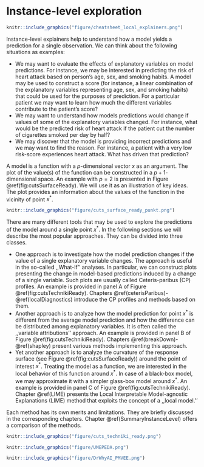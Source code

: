 # Instance-level exploration {#InstanceLevelExploration}


```r
knitr::include_graphics("figure/cheatsheet_local_explainers.png")
```


Instance-level explainers help to understand how a model yields a prediction for a single observation. We can think about the following situations as examples:

- We may want to evaluate the effects of explanatory variables on model predictions. For instance, we may be interested in predicting the risk of heart attack based on person's age, sex, and smoking habits. A model may be used to construct a score (for instance, a linear combination of the explanatory variables representing  age, sex, and smoking habits) that could be used for the purposes of prediction. For a particular patient we may want to learn how much the different variables contribute to the patient's score?
- We may want to understand how models predictions would change if values of some of the explanatory variables changed. For instance, what would be the predicted risk of heart attack if the patient cut the number of cigarettes smoked per day by half? 
- We may discover that the model is providing incorrect predictions and we may want to find the reason. For instance, a patient with a very low risk-score experiences heart attack. What has driven that prediction?

A model is a function with a $p$-dimensional vector $x$ as an argument. The plot of the value(s) of the function can be constructed in a $p+1$-dimensional space. An example with $p=2$ is presented in Figure \@ref(fig:cutsSurfaceReady). We will use it as an illustration of key ideas. The plot provides an information about the values of the function in the vicinity of point $x^*$.  
 
```r
knitr::include_graphics("figure/cuts_surface_ready_punkt.png")
```
There are many different tools that may be used to explore the predictions of the model around a single point $x^*$. In the following sections we will describe the most popular approaches. They can be divided into three classes. 

* One approach is to investigate how the model prediction changes if the value of a single explanatory variable  changes. The approach is useful in the so-called ,,What-If'' analyses. In particular, we can construct plots presenting the change in model-based predictions induced by a change of a single variable. Such plots are usually called Ceteris-paribus (CP) profiles. An example is provided in panel A of Figure \@ref(fig:cutsTechnikiReady). Chapters \@ref(ceterisParibus)-\@ref(localDiagnostics) introduce the CP profiles and methods based on them.  
* Another approach is to analyze how the model prediction for point $x^*$ is different from the average model prediction and how the difference can be distributed among explanatory variables. It is often called the ,,variable attributions'' approach. An example is provided in panel B of Figure \@ref(fig:cutsTechnikiReady). Chapters \@ref(breakDown)-\@ref(shapley) present various methods implementing this approach. 
* Yet another approach is to analyze the curvature of the response surface (see Figure \@ref(fig:cutsSurfaceReady)) around the point of interest $x^*$. Treating the model as a function, we are interested in the local behavior of this function around $x^*$. In case of a black-box model, we may approximate it with a simpler glass-box model around $x^*$. An example is provided in panel C of Figure \@ref(fig:cutsTechnikiReady). Chapter \@ref(LIME) presents the Local Interpretable Model-agnostic Explanations (LIME) method that exploits the concept of a ,,local model.'' 

Each method has its own merits and limitations. They are briefly discussed in the corresponding chapters. Chapter \@ref(SummaryInstanceLevel) offers a comparison of the methods.

```r
knitr::include_graphics("figure/cuts_techniki_ready.png")
```



```r
knitr::include_graphics("figure/UMEPEDA.png")
```


```r
knitr::include_graphics("figure/DrWhyAI_PMVEE.png")
```

